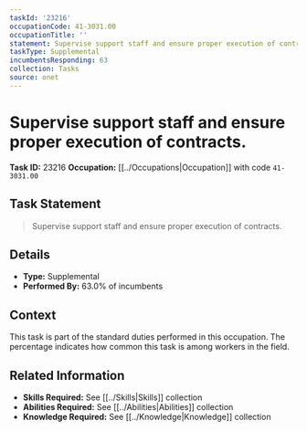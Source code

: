 ```yaml
---
taskId: '23216'
occupationCode: 41-3031.00
occupationTitle: ''
statement: Supervise support staff and ensure proper execution of contracts.
taskType: Supplemental
incumbentsResponding: 63
collection: Tasks
source: onet
---
```

# Supervise support staff and ensure proper execution of contracts.

**Task ID:** 23216
**Occupation:** [[../Occupations|Occupation]] with code `41-3031.00`

## Task Statement

> Supervise support staff and ensure proper execution of contracts.

## Details

- **Type:** Supplemental
- **Performed By:** 63.0% of incumbents

## Context

This task is part of the standard duties performed in this occupation. The percentage indicates how common this task is among workers in the field.

## Related Information

- **Skills Required:** See [[../Skills|Skills]] collection
- **Abilities Required:** See [[../Abilities|Abilities]] collection
- **Knowledge Required:** See [[../Knowledge|Knowledge]] collection
